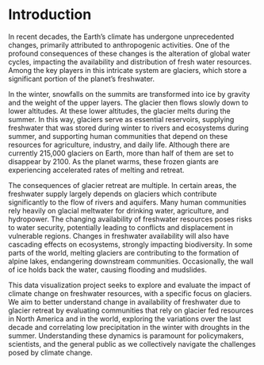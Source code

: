# Introduction
In recent decades, the Earth's climate has undergone unprecedented changes, primarily attributed to anthropogenic activities. One of the profound consequences of these changes is the alteration of global water cycles, impacting the availability and distribution of fresh water resources. Among the key players in this intricate system are glaciers, which store a significant portion of the planet’s freshwater.

In the winter, snowfalls on the summits are transformed into ice by gravity and the weight of the upper layers. The glacier then flows slowly down to lower altitudes. At these lower altitudes, the glacier melts during the summer. In this way, glaciers serve as essential reservoirs, supplying freshwater that was stored during winter to rivers and ecosystems during summer, and supporting human communities that depend on these resources for agriculture, industry, and daily life. Although there are currently 215,000 glaciers on Earth, more than half of them are set to disappear by 2100. As the planet warms, these frozen giants are experiencing accelerated rates of melting and retreat.

The consequences of glacier retreat are multiple. In certain areas, the freshwater supply largely depends on glaciers which contribute significantly to the flow of rivers and aquifers. Many human communities rely heavily on glacial meltwater for drinking water, agriculture, and hydropower. The changing availability of freshwater resources poses risks to water security, potentially leading to conflicts and displacement in vulnerable regions. Changes in freshwater availability will also have cascading effects on ecosystems, strongly impacting biodiversity. In some parts of the world, melting glaciers are contributing to the formation of alpine lakes, endangering downstream communities. Occasionally, the wall of ice holds back the water, causing flooding and mudslides.

This data visualization project seeks to explore and evaluate the impact of climate change on freshwater resources, with a specific focus on glaciers. We aim to better understand change in availability of freshwater due to glacier retreat by evaluating communities that rely on glacier fed resources in North America and in the world, exploring the variations over the last decade and correlating low precipitation in the winter with droughts in the summer. Understanding these dynamics is paramount for policymakers, scientists, and the general public as we collectively navigate the challenges posed by climate change.

